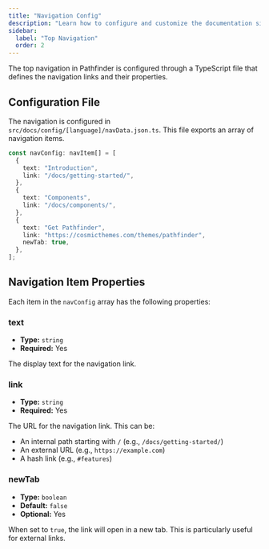 ```yaml
---
title: "Navigation Config"
description: "Learn how to configure and customize the documentation site's top navigation"
sidebar:
  label: "Top Navigation"
  order: 2
---
```


The top navigation in Pathfinder is configured through a TypeScript file that defines the navigation links and their properties.

## Configuration File

The navigation is configured in `src/docs/config/[language]/navData.json.ts`. This file exports an array of navigation items.

```ts title="src/docs/config/[language]/navData.json.ts"
const navConfig: navItem[] = [
  {
    text: "Introduction",
    link: "/docs/getting-started/",
  },
  {
    text: "Components",
    link: "/docs/components/",
  },
  {
    text: "Get Pathfinder",
    link: "https://cosmicthemes.com/themes/pathfinder",
    newTab: true,
  },
];
```

## Navigation Item Properties

Each item in the `navConfig` array has the following properties:

### text

- **Type:** `string`
- **Required:** Yes

The display text for the navigation link.

### link

- **Type:** `string`
- **Required:** Yes

The URL for the navigation link. This can be:
- An internal path starting with `/` (e.g., `/docs/getting-started/`)
- An external URL (e.g., `https://example.com`)
- A hash link (e.g., `#features`)

### newTab

- **Type:** `boolean`
- **Default:** `false`
- **Optional:** Yes

When set to `true`, the link will open in a new tab. This is particularly useful for external links.
